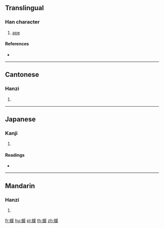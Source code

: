 {{character info/new}}
==Translingual==

===Han character===
{{Han char|rn=142|rad=虫|as=09|sn=15|four=52147|canj=LIBME}}

# [[ape]]

====References====
* {{Han ref|kx=1091.070|dkj=33315|dj=1556.180|hdz=42872.100|uh=876F|ud=34671|bh=E7B5|bd=59317}}

----

==Cantonese==

===Hanzi===
{{yue-hanzi|jyut=jyun4|y=yun4}}

# {{defn|lang=yue|sort=虫09}}

----

==Japanese==

===Kanji===
{{ja-kanji|grade=|rs=虫09}}

# {{defn|lang=ja|sort=虫09}}

====Readings====
* {{ja-readings|on=[[えん]] (en), [[おん]] (on)|kun=[[てながざる]] (tenagazaru)|nanori=}}

----

==Mandarin==

===Hanzi===
{{cmn-hanzi|pin=[[yuán]] ([[yuan2]])|wg=yüan<sup>2</sup>}}

# {{defn|lang=cmn|sort=虫09}}

[[fr:蝯]]
[[hu:蝯]]
[[pl:蝯]]
[[th:蝯]]
[[zh:蝯]]